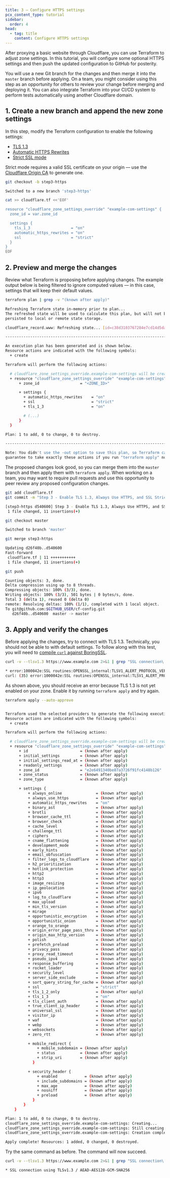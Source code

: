 ```yaml
---
title: 3 – Configure HTTPS settings
pcx_content_type: tutorial
sidebar:
  order: 4
head:
  - tag: title
    content: Configure HTTPS settings
---
```


After proxying a basic website through Cloudflare, you can use Terraform to adjust zone settings. In this tutorial, you will configure some optional HTTPS settings and then push the updated configuration to GitHub for posterity.

You will use a new Git branch for the changes and then merge it into the `master` branch before applying. On a team, you might consider using this step as an opportunity for others to review your change before merging and deploying it. You can also integrate Terraform into your CI/CD system to perform tests automatically using another Cloudflare domain.

## 1. Create a new branch and append the new zone settings

In this step, modify the Terraform configuration to enable the following settings:

- [TLS 1.3](/ssl/edge-certificates/additional-options/tls-13/)
- [Automatic HTTPS Rewrites](/ssl/edge-certificates/additional-options/automatic-https-rewrites/)
- [Strict SSL mode](/ssl/origin-configuration/ssl-modes/full-strict/)

Strict mode requires a valid SSL certificate on your origin — use the [Cloudflare Origin CA](/ssl/origin-configuration/origin-ca/) to generate one.

```bash
git checkout -b step3-https
```

```sh output
Switched to a new branch 'step3-https'
```

```sh
cat >> cloudflare.tf <<'EOF'

resource "cloudflare_zone_settings_override" "example-com-settings" {
  zone_id = var.zone_id

  settings {
    tls_1_3                  = "on"
    automatic_https_rewrites = "on"
    ssl                      = "strict"
  }
}
EOF
```

## 2. Preview and merge the changes

Review what Terraform is proposing before applying changes. The example output below is being filtered to ignore computed values — in this case, settings that will keep their default values.

```sh
terraform plan | grep -v "(known after apply)"
```

```sh output
Refreshing Terraform state in-memory prior to plan...
The refreshed state will be used to calculate this plan, but will not be
persisted to local or remote state storage.

cloudflare_record.www: Refreshing state... [id=c38d3103767284e7cd14d5dad3ab8668]

------------------------------------------------------------------------

An execution plan has been generated and is shown below.
Resource actions are indicated with the following symbols:
  + create

Terraform will perform the following actions:

  # cloudflare_zone_settings_override.example-com-settings will be created
  + resource "cloudflare_zone_settings_override" "example-com-settings" {
      + zone_id                  = "<ZONE_ID>"

      + settings {
        + automatic_https_rewrites    = "on"
        + ssl                         = "strict"
        + tls_1_3                     = "on"

        # (...)
      }
  }

Plan: 1 to add, 0 to change, 0 to destroy.

------------------------------------------------------------------------

Note: You didn't use the -out option to save this plan, so Terraform can't
guarantee to take exactly these actions if you run "terraform apply" now.
```

The proposed changes look good, so you can merge them into the `master` branch and then apply them with `terraform apply`. When working on a team, you may want to require pull requests and use this opportunity to peer review any proposed configuration changes.

```sh
git add cloudflare.tf
git commit -m "Step 3 - Enable TLS 1.3, Always Use HTTPS, and SSL Strict mode."
```

```sh output
[step3-https d540600] Step 3 - Enable TLS 1.3, Always Use HTTPS, and SSL Strict mode.
 1 file changed, 11 insertions(+)
```

```sh
git checkout master
```

```sh output
Switched to branch 'master'
```

```sh
git merge step3-https
```

```sh output
Updating d26f40b..d540600
Fast-forward
 cloudflare.tf | 11 +++++++++++
 1 file changed, 11 insertions(+)
```

```sh
git push
```

```sh output
Counting objects: 3, done.
Delta compression using up to 8 threads.
Compressing objects: 100% (3/3), done.
Writing objects: 100% (3/3), 501 bytes | 0 bytes/s, done.
Total 3 (delta 1), reused 0 (delta 0)
remote: Resolving deltas: 100% (1/1), completed with 1 local object.
To git@github.com:$GITHUB_USER/cf-config.git
   d26f40b..d540600  master -> master
```

## 3. Apply and verify the changes

Before applying the changes, try to connect with TLS 1.3. Technically, you should not be able to with default settings. To follow along with this test, you will need to [compile `curl` against BoringSSL](https://everything.curl.dev/source/build/tls/boringssl#build-boringssl).

```sh
curl -v --tlsv1.3 https://www.example.com 2>&1 | grep "SSL connection\|error"
```

```sh output
* error:1000042e:SSL routines:OPENSSL_internal:TLSV1_ALERT_PROTOCOL_VERSION
curl: (35) error:1000042e:SSL routines:OPENSSL_internal:TLSV1_ALERT_PROTOCOL_VERSION
```

As shown above, you should receive an error because TLS 1.3 is not yet enabled on your zone. Enable it by running `terraform apply` and try again.

```sh
terraform apply --auto-approve
```

```sh output

Terraform used the selected providers to generate the following execution plan.
Resource actions are indicated with the following symbols:
  + create

Terraform will perform the following actions:

  # cloudflare_zone_settings_override.example-com-settings will be created
  + resource "cloudflare_zone_settings_override" "example-com-settings" {
      + id                       = (known after apply)
      + initial_settings         = (known after apply)
      + initial_settings_read_at = (known after apply)
      + readonly_settings        = (known after apply)
      + zone_id                  = "e2e6491340be87a3726f91fc4148b126"
      + zone_status              = (known after apply)
      + zone_type                = (known after apply)

      + settings {
          + always_online               = (known after apply)
          + always_use_https            = (known after apply)
          + automatic_https_rewrites    = "on"
          + binary_ast                  = (known after apply)
          + brotli                      = (known after apply)
          + browser_cache_ttl           = (known after apply)
          + browser_check               = (known after apply)
          + cache_level                 = (known after apply)
          + challenge_ttl               = (known after apply)
          + ciphers                     = (known after apply)
          + cname_flattening            = (known after apply)
          + development_mode            = (known after apply)
          + early_hints                 = (known after apply)
          + email_obfuscation           = (known after apply)
          + filter_logs_to_cloudflare   = (known after apply)
          + h2_prioritization           = (known after apply)
          + hotlink_protection          = (known after apply)
          + http2                       = (known after apply)
          + http3                       = (known after apply)
          + image_resizing              = (known after apply)
          + ip_geolocation              = (known after apply)
          + ipv6                        = (known after apply)
          + log_to_cloudflare           = (known after apply)
          + max_upload                  = (known after apply)
          + min_tls_version             = (known after apply)
          + mirage                      = (known after apply)
          + opportunistic_encryption    = (known after apply)
          + opportunistic_onion         = (known after apply)
          + orange_to_orange            = (known after apply)
          + origin_error_page_pass_thru = (known after apply)
          + origin_max_http_version     = (known after apply)
          + polish                      = (known after apply)
          + prefetch_preload            = (known after apply)
          + privacy_pass                = (known after apply)
          + proxy_read_timeout          = (known after apply)
          + pseudo_ipv4                 = (known after apply)
          + response_buffering          = (known after apply)
          + rocket_loader               = (known after apply)
          + security_level              = (known after apply)
          + server_side_exclude         = (known after apply)
          + sort_query_string_for_cache = (known after apply)
          + ssl                         = "strict"
          + tls_1_2_only                = (known after apply)
          + tls_1_3                     = "on"
          + tls_client_auth             = (known after apply)
          + true_client_ip_header       = (known after apply)
          + universal_ssl               = (known after apply)
          + visitor_ip                  = (known after apply)
          + waf                         = (known after apply)
          + webp                        = (known after apply)
          + websockets                  = (known after apply)
          + zero_rtt                    = (known after apply)

          + mobile_redirect {
              + mobile_subdomain = (known after apply)
              + status           = (known after apply)
              + strip_uri        = (known after apply)
            }

          + security_header {
              + enabled            = (known after apply)
              + include_subdomains = (known after apply)
              + max_age            = (known after apply)
              + nosniff            = (known after apply)
              + preload            = (known after apply)
            }
        }
    }

Plan: 1 to add, 0 to change, 0 to destroy.
cloudflare_zone_settings_override.example-com-settings: Creating...
cloudflare_zone_settings_override.example-com-settings: Still creating... [10s elapsed]
cloudflare_zone_settings_override.example-com-settings: Creation complete after 14s [id=e2e6491340be87a3726f91fc4148b126]

Apply complete! Resources: 1 added, 0 changed, 0 destroyed.
```

Try the same command as before. The command will now succeed.

```sh
curl -v --tlsv1.3 https://www.example.com 2>&1 | grep "SSL connection\|error"
```

```sh output
* SSL connection using TLSv1.3 / AEAD-AES128-GCM-SHA256
```
